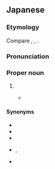 ==Japanese==
{{DEFAULTSORT:それん}}
{{ja-kanjitab|れん|yomi=o|sort=それん|alt=蘇聯:dated,ソ聯:dated}}

===Etymology===
Compare {{cog|zh|-}} {{zh-l|蘇聯}}, {{cog|ko|-}} {{ko-l|^소련|蘇聯}}, {{cog|vi|-}} {{vi-l|Liên Xô}}.

===Pronunciation===
{{ja-pron|acc=1|ソれん}}

===Proper noun===
{{ja-pos|proper|ソれん}}

# {{clip of|ja|ソビエト連邦|'''ソ'''ビエト'''連'''邦|[[Soviet Union]]|tr=Sobieto Renpō}}
#* {{quote-book|ja|||authorlink=Motohiro Katou|first=Motohiro|last=Katou|{{ruby|{{w2|ja|Q.E.D. 証明終了|Ｑ.Ｅ.Ｄ. [証](しょう)[明](めい)[終](しゅう)[了](りょう)}}}}||90|trans-title={{w|Q.E.D. (manga)|Q.E.D. Quod Erat Demonstrandum}}|location=Tokyo|publisher=Kodansha|date=Sep 16 1999|isbn=4-06-333696-4|volume=4|genre=fiction|chapter={{ruby|{{lang|ja|ヤコブの[階](たい)[段](だん)}}}}|trans-chapter=Jacob’s Stairway}}
#*: {{ja-usex|'''ソ連'''が崩%壊して[[東%西%冷%戦]]は終わったんだ。|'''^ソれん''' が ほう%かい して ^とう%ざい% ^れい%せん は おわったんだ。|It’s ’cos the '''Soviet Union''' collapsed and the Cold War ended.}}

====Synonyms====
* {{ja-r|^ソ|pos=abbreviation}}
* {{ja-r|蘇|^そ|pos=abbreviation, dated}}
* {{ja-r|ソ%連%邦|^ソ%れん%ぽう}}
* {{ja-r|蘇%聯%邦|^そ%れん%ぽう|rom=-}}, {{ja-r|ソ%聯%邦|^ソ%れん%ぽう|pos=dated}}
* {{ja-r|赤%露|^せき%ろ|pos=dated}}